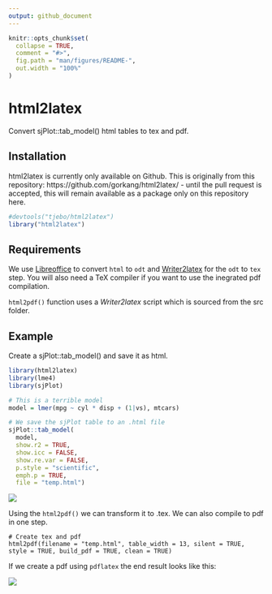 ```yaml
---
output: github_document
---
```


<!-- README.md is generated from README.Rmd. Please edit that file -->

```r
knitr::opts_chunk$set(
  collapse = TRUE,
  comment = "#>",
  fig.path = "man/figures/README-",
  out.width = "100%"
)
```

# html2latex

<!-- badges: start -->
<!-- badges: end -->

Convert sjPlot::tab_model() html tables to tex and pdf.  

## Installation
html2latex is currently only available on Github. This is originally from this repository: https://github.com/gorkang/html2latex/ - until the pull request is accepted, this will remain available as a package only on this repository here. 

``` r
#devtools("tjebo/html2latex")
library("html2latex")
```
## Requirements
We use [Libreoffice](https://www.libreoffice.org/) to convert `html` to `odt` and [Writer2latex](https://sourceforge.net/projects/writer2latex/files/writer2latex/) for the `odt` to `tex` step. You will also need a TeX compiler if you want to use the inegrated pdf compilation. 

`html2pdf()` function uses a *Writer2latex* script which is sourced from the src folder.   

## Example  
Create a sjPlot::tab_model() and save it as html.  
```r
library(html2latex)
library(lme4)
library(sjPlot)

# This is a terrible model
model = lmer(mpg ~ cyl * disp + (1|vs), mtcars)

# We save the sjPlot table to an .html file
sjPlot::tab_model(
  model,
  show.r2 = TRUE,
  show.icc = FALSE,
  show.re.var = FALSE,
  p.style = "scientific",
  emph.p = TRUE,
  file = "temp.html")

```
![](img/sjplot.png)

Using the `html2pdf()` we can transform it to .tex.  We can also compile to pdf in one step. 
```
# Create tex and pdf
html2pdf(filename = "temp.html", table_width = 13, silent = TRUE, style = TRUE, build_pdf = TRUE, clean = TRUE)
```

If we create a pdf using `pdflatex` the end result looks like this:  

![](img/html2latex.png)
